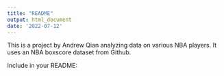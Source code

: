 ```yaml
---
title: "README"
output: html_document
date: '2022-07-12'
---
```


This is a project by Andrew Qian analyzing data on various NBA players. It uses an NBA boxscore dataset from Github.

Include in your README:
